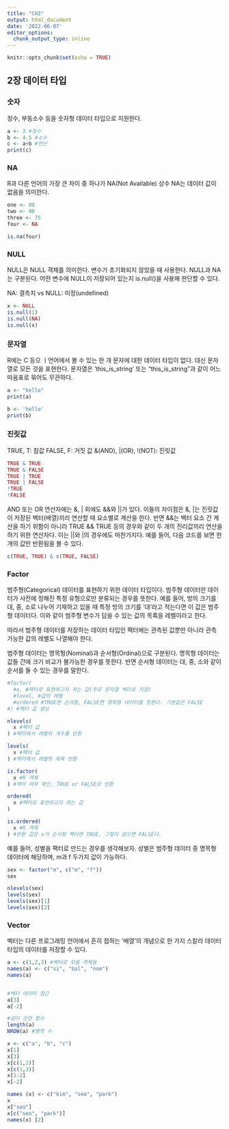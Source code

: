 ```yaml
---
title: "CH2"
output: html_document
date: '2022-06-07'
editor_options: 
  chunk_output_type: inline
---
```


```r
knitr::opts_chunk$set(echo = TRUE)
```

## 2장 데이터 타입

### 숫자
정수, 부동소수 등을 숫자형 데이터 타입으로 지원한다.

```r
a <- 3 #정수
b <- 4.5 #소수
c <- a+b #연산
print(c)
```

### NA

R과 다른 언어의 가장 큰 차이 중 하나가 NA(Not Available) 상수
NA는 데이터 값이 없음을 의미한다. 
```r
one <- 80
two <- 90
three <- 75
four <- NA

is.na(four)
```

### NULL
NULL은 NULL 객체를 의미한다. 변수가 초기화되지 않았을 때 사용한다. NULL과 NA는 구분된다.
어떤 변수에 NULL이 저장되어 있는지 is.null()을 사용해 판단할 수 있다.

NA: 결측치 vs NULL: 미정(undefined)

```r
x <- NULL
is.null(1)
is.null(NA)
is.null(x)

```

###  문자열

R에는 C 등으 ㅣ언어에서 볼 수 있는 한 개 문자에 대한 데이터 타입이 없다. 
대신 문자열로 모든 것을 표현한다. 문자열은 'this_is_string' 또는 "this_is_string"과 같이 어느 따옴표로 묶어도 무관하다.

```r

a <- "hello"
print(a)

b <- 'hello'
print(b)
```

###  진릿값

TRUE, T: 참값
FALSE, F: 거짓 값
&(AND), |(OR), !(NOT): 진릿값

```r

TRUE & TRUE
TRUE & FALSE
TRUE | TRUE
TRUE | FALSE
!TRUE
!FALSE

```


AND 또는 OR 연산자에는 &, | 외에도 &&와 ||가 있다. 이들의 차이점은 &, |는 진릿값이 저장된 벡터(배열)끼리 연산할 때 요소별로 계산을 한다.
반면 &&는 벡터 요소 간 계산을 하기 위함이 아니라 TRUE && TRUE 등의 경우와 같이 두 개의 진리값끼리 연산을 하기 위한 연산자다. 이는 ||와 |의 경우에도 마찬가지다. 예를 들어, 다음 코드를 보면 한 개의 값만 반환됨을 볼 수 있다.

```r
c(TRUE, TRUE) & c(TRUE, FALSE)
```


### Factor
범주형(Categorical) 데이터를 표현하기 위한 데이터 타입이다.
범주형 데이터란 데이터가 사전에 정해진 특정 유형으로만 분류되는 경우를 뜻한다. 예를 들어, 방의 크기를 대, 중, 소로 나누어 기재하고 있을 때 특정 방의 크기를 '대'라고 적는다면 이 값은 범주형 데이터다. 이와 같이 범주형 변수가 담을 수 있는 값의 목록을 레벨이라고 한다.

따라서 범주형 데이터를 저장하는 데이터 타입인 팩터에는 관측된 값뿐만 아니라 관측 가능한 값의 레벨도 나열해야 한다.

범주형 데이터는 명목형(Nominal)과 순서형(Ordinal)으로 구분된다. 명목형 데이터는 값들 간에 크기 비교가 불가능한 경우를 뜻한다. 반면 순서형 데이터는 대, 중, 소와 같이 순서를 둘 수 있는 경우를 말한다.

```r
#factor(
  #a, #팩터로 표현하고자 하는 값(주로 문자열 벡터로 지정)
  #level, #값의 레벨
  #ordered #TRUE면 순서형, FALSE면 명목형 데이터를 뜻한다. 기본값은 FALSE
#) #팩터 값 생성

nlevels(
  x #팩터 값
) #팩터에서 레벨의 개수를 반환

levels(
  x #팩터 값
) #팩터에서 레벨의 목록 반환

is.factor(
  x #R 객체
) #팩터 여부 확인, TRUE or FALSE로 반환

ordered(
  x #팩터로 표현하고자 하는 값
)

is.ordered(
  x #R 객체
) #반환 값은 x가 순서형 팩터면 TRUE, 그렇지 않으면 FALSE다.

```

예를 들어, 성별을 팩터로 만드는 경우를 생각해보자. 성별은 범주형 데이터 중 명목형 데이터에 해당하며, m과 f 두가지 값이 가능하다.

```r
sex <- factor("m", c("m", "f"))
sex

nlevels(sex)
levels(sex)
levels(sex)[1]
levels(sex)[2]
```

### Vector

벡터는 다른 프로그래밍 언어에서 흔히 접하는 '배열'의 개념으로 한 가지 스칼라 데이터 타입의 데이터를 저장할 수 있다. 

```r
a <- c(1,2,3) #벡터로 모을 객체들
names(a) <- c("si", "bal", "nom")
names(a)


#벡터 데이터 접근
a[3]
a[-2]

#길이 관련 함수
length(a)
NROW(a) #행의 수

x <- c("a", "b", "c")
x[1]
x[3]
x[c(1,2)]
x[c(1,3)]
x[1:2]
x[-2]

names (x) <- c("kim", "seo", "park")
x
x["seo"]
x[c("seo", "park")]
names(x) [2]

```


